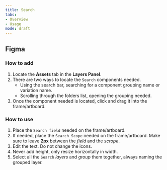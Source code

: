 ```yaml
---
title: Search 
tabs: 
- Overview
- Usage
mode: draft
---
```



## Figma

### How to add

1. Locate the **Assets** tab in the **Layers Panel**.
2. There are two ways to locate the `Search` components needed. 
	* Using the search bar, searching for a component grouping name or variation name.
	* Scrolling through the folders list, opening the grouping needed.
3. Once the component needed is located, click and drag it into the frame/artboard. 


### How to use

1. Place the `Search field` needed on the frame/artboard. 
2. If needed, place the `Search Scope` needed on the frame/artboard. Make sure to leave **2px** between the *field* and the *scrope*. 
3. Edit the text. Do not change the icons. 
4. Never add height, only resize horizontally in width. 
5. Select all the `Search` *layers* and *group* them together, always naming the grouped layer.  

